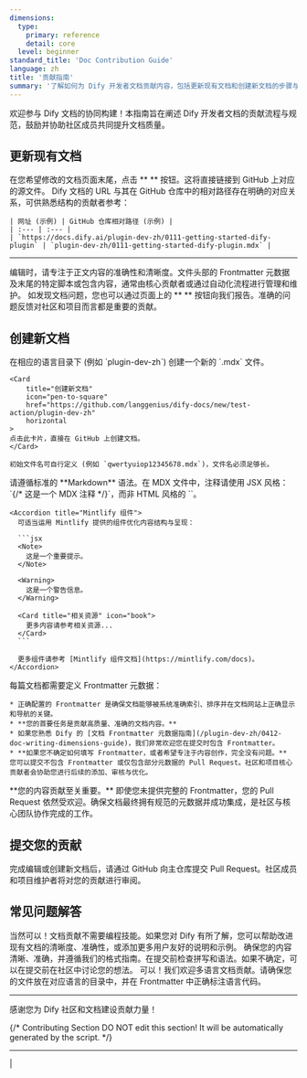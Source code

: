 ```yaml
---
dimensions:
  type:
    primary: reference
    detail: core
  level: beginner
standard_title: 'Doc Contribution Guide'
language: zh
title: '贡献指南'
summary: '了解如何为 Dify 开发者文档贡献内容，包括更新现有文档和创建新文档的步骤与规范，共同建设高质量的文档资源。'
---
```


欢迎参与 Dify 文档的协同构建！本指南旨在阐述 Dify 开发者文档的贡献流程与规范，鼓励并协助社区成员共同提升文档质量。

## 更新现有文档

<Tabs>
  <Tab title="推荐方式">
    在您希望修改的文档页面末尾，点击 <Icon icon="pen-to-square" /> **  ** 按钮。这将直接链接到 GitHub 上对应的源文件。

  </Tab>
  <Tab title="通过 URL 定位">
    Dify 文档的 URL 与其在 GitHub 仓库中的相对路径存在明确的对应关系，可供熟悉结构的贡献者参考：
    
    | 网址 (示例) | GitHub 仓库相对路径 (示例) |
    | :--- | :--- |
    | `https://docs.dify.ai/plugin-dev-zh/0111-getting-started-dify-plugin` | `plugin-dev-zh/0111-getting-started-dify-plugin.mdx` |
  </Tab>
</Tabs>

---

<Note>
  编辑时，请专注于正文内容的准确性和清晰度。文件头部的 Frontmatter 元数据及末尾的特定脚本或包含内容，通常由核心贡献者或通过自动化流程进行管理和维护。
</Note>

<Check>
  如发现文档问题，您也可以通过页面上的 **  ** 按钮向我们报告。准确的问题反馈对社区和项目而言都是重要的贡献。
</Check>

## 创建新文档

<Steps>
  <Step title="创建文件">
    在相应的语言目录下 (例如 `plugin-dev-zh`) 创建一个新的 `.mdx` 文件。

    <Card
        title="创建新文档"
        icon="pen-to-square"
        href="https://github.com/langgenius/dify-docs/new/test-action/plugin-dev-zh"
        horizontal
    >
    点击此卡片，直接在 GitHub 上创建文档。
    </Card>
    
    初始文件名可自行定义 (例如 `qwertyuiop12345678.mdx`)，文件名必须足够长。
    
  </Step>
  
  <Step title="编写内容">
    <Accordion title="Markdown 语法规范">
      请遵循标准的 **Markdown** 语法。在 MDX 文件中，注释请使用 JSX 风格：`{/* 这是一个 MDX 注释 */}`，而非 HTML 风格的 `<!-- comment -->`。
    </Accordion>
    
    <Accordion title="Mintlify 组件">
      可适当运用 Mintlify 提供的组件优化内容结构与呈现：
      
      ```jsx
      <Note>
        这是一个重要提示。
      </Note>
      
      <Warning>
        这是一个警告信息。
      </Warning>
      
      <Card title="相关资源" icon="book">
        更多内容请参考相关资源...
      </Card>
      ```
      
      更多组件请参考 [Mintlify 组件文档](https://mintlify.com/docs)。
    </Accordion>
  </Step>
  
  <Step title="添加 Frontmatter (元数据)">
    每篇文档都需要定义 Frontmatter 元数据：
    
    * 正确配置的 Frontmatter 是确保文档能够被系统准确索引、排序并在文档网站上正确显示和导航的关键。
    * **您的首要任务是贡献高质量、准确的文档内容。**
    * 如果您熟悉 Dify 的 [文档 Frontmatter 元数据指南](/plugin-dev-zh/0412-doc-writing-dimensions-guide)，我们非常欢迎您在提交时包含 Frontmatter。
    * **如果您不确定如何填写 Frontmatter，或者希望专注于内容创作，完全没有问题。** 您可以提交不包含 Frontmatter 或仅包含部分元数据的 Pull Request。社区和项目核心贡献者会协助您进行后续的添加、审核与优化。
  </Step>
</Steps>

<Check>
  **您的内容贡献至关重要。** 即使您未提供完整的 Frontmatter，您的 Pull Request 依然受欢迎。确保文档最终拥有规范的元数据并成功集成，是社区与核心团队协作完成的工作。
</Check>

## 提交您的贡献

完成编辑或创建新文档后，请通过 GitHub 向主仓库提交 Pull Request。社区成员和项目维护者将对您的贡献进行审阅。

## 常见问题解答

<AccordionGroup>
  <Accordion title="我没有编程背景，可以贡献文档吗？">
    当然可以！文档贡献不需要编程技能。如果您对 Dify 有所了解，您可以帮助改进现有文档的清晰度、准确性，或添加更多用户友好的说明和示例。
  </Accordion>
  
  <Accordion title="如何确保我的贡献被接受？">
    确保您的内容清晰、准确，并遵循我们的格式指南。在提交前检查拼写和语法。如果不确定，可以在提交前在社区中讨论您的想法。
  </Accordion>
  
  <Accordion title="我可以用英语以外的语言贡献吗？">
    可以！我们欢迎多语言文档贡献。请确保您的文件放在对应语言的目录中，并在 Frontmatter 中正确标注语言代码。
  </Accordion>
</AccordionGroup>

---

感谢您为 Dify 社区和文档建设贡献力量！

{/*
Contributing Section
DO NOT edit this section!
It will be automatically generated by the script.
*/}

---

[  ](https://github.com/langgenius/dify-docs/edit/main/plugin-dev-zh/0411-doc-contribution-guide.mdx) | [  ](https://github.com/langgenius/dify-docs/issues/new?template=docs.yml)

